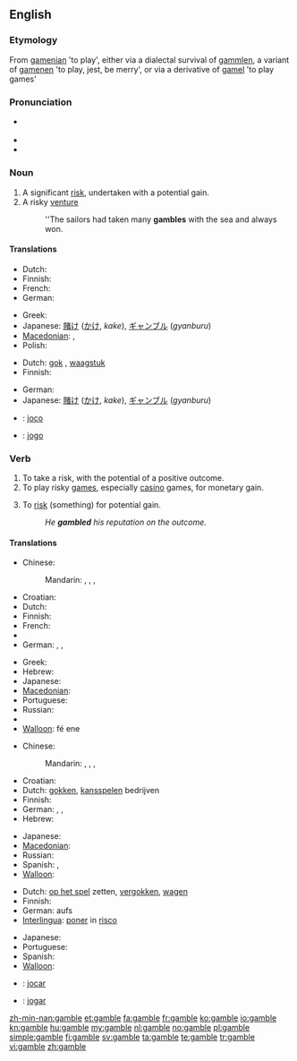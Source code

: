 {{wikipedia|Gamble (disambiguation)}}
==English==
{{wikipedia}}

===Etymology===
From {{etyl|ang}} [[gamenian]] 'to play', either via a dialectal survival of {{etyl|enm}} [[gammlen]], a variant of [[gamenen]] 'to play, jest, be merry', or via a derivative of [[gamel]] 'to play games'

===Pronunciation===
* {{a|UK|US}} {{IPA|/ˈɡæm.bəl/}}
* {{rhymes|æmbəl}}
* {{homophones|gambol}}

===Noun===
{{en-noun}}

# A significant [[risk]], undertaken with a potential gain.
# A risky [[venture]]
#: ''The sailors had taken many '''gambles''' with the sea and always won.

====Translations====
{{trans-top|a risk undertaken with a potential gain}}
* Dutch: {{t+|nl|gok|m}}
* Finnish: {{t+|fi|uhkapeli}}
* French: {{t+|fr|pari|m}}
* German: {{t+|de|Glücksspiel|n}}
{{trans-mid}}
* Greek: {{t+|el|στοίχημα|n}}
* Japanese: [[賭け]] ([[かけ]], ''kake''), [[ギャンブル]] (''gyanburu'')
* [[Macedonian]]: {{t-|mk|коцка|f|tr=kócka}},  {{t-|mk|комар|m|tr=kómar}}
* Polish: {{t+|pl|hazard|m}}
{{trans-bottom}}

{{trans-top|a risky venture}}
* Dutch: [[gok]] {{m}}, [[waagstuk]] {{n}}
* Finnish: {{t+|fi|uhkapeli}}
{{trans-mid}}
* German: {{t+|de|Glücksspiel|n}}
* Japanese: [[賭け]] ([[かけ]], ''kake''), [[ギャンブル]] (''gyanburu'')
{{trans-bottom}}

{{checktrans-top}}
* {{ttbc|ia}}: [[joco]]
{{trans-mid}}
* {{ttbc|pt}}: [[jogo]] {{m}}
{{trans-bottom}}

===Verb===
{{en-verb|gambl|ing}}

# To take a risk, with the potential of a positive outcome.
# To play risky [[game]]s, especially [[casino]] games, for monetary gain.
# {{transitive}} To [[risk]] (something) for potential gain.
#: ''He '''gambled''' his reputation on the outcome.''

====Translations====
{{trans-top|to take a risk, with the potential of a positive outcome}}
* Chinese:
*: Mandarin: {{t|zh|賭博|sc=Hani}}, {{t|zh|赌博|tr=dǔbó|sc=Hani}}, {{t|zh|賭錢|sc=Hani}}, {{t|zh|赌钱|tr=dǔqián|sc=Hani}}
* Croatian: {{t-|hr|kockati|alt=kȍckati se}}
* Dutch: {{t+|nl|gokken}}
* Finnish: {{t|fi|ottaa riski}}
* French: {{t+|fr|parier}}
* {{trreq|Georgian}}
* German: {{t-|de|riskant}} {{t+|de|spielen}}, {{t-|de|spekulieren}}, {{qualifier|slang}} {{t+|de|zocken}}
{{trans-mid}}
* Greek: {{t+|el|στοιχηματίζω}}
* Hebrew: {{t+|he|הימר|tr=himér}}
* Japanese: {{t|ja|[賭ける|tr=[[かける]], kakeru|sc=Jpan}}
* [[Macedonian]]: {{t|mk|се коцка|tr=se kócka}}
* Portuguese: {{t+|pt|arriscar}}
* Russian: {{t|ru|рисковать|tr=riskovát'|sc=Cyrl}}
* {{trreq|Turkish}}
* [[Walloon]]: fé ene {{t|wa|wadjeure}}
{{trans-bottom}}

{{trans-top|to play casino games}}
* Chinese:
*: Mandarin: {{t|zh|賭博|sc=Hani}}, {{t|zh|赌博|tr=dǔbó|sc=Hani}}, {{t|zh|賭錢|sc=Hani}}, {{t|zh|赌钱|tr=dǔqián|sc=Hani}}
* Croatian: {{t-|hr|kockati|alt=kȍckati se}}
* Dutch: [[gokken]], [[kansspel]]en bedrijven
* Finnish: {{t|fi|uhkapelata}}
* German: {{t+|de|wetten}}, {{t+|de|spielen}}, {{qualifier|slang}} {{t+|de|zocken}}
* Hebrew: {{t+|he|הימר|tr=himér}}
{{trans-mid}}
* Japanese: {{t|ja|[賭ける|tr=[[かける]], kakeru|sc=Jpan}}
* [[Macedonian]]: {{t|mk|се коцка|tr=se kócka}}
* Russian: {{t|ru|играть в азартные игры|tr=igrát' v azártnyje ígry|sc=Cyrl}}
* Spanish: {{t|es|apostar}}, {{t|es|jugar}}
* [[Walloon]]: {{t|wa|trimler}}
{{trans-bottom}}

{{trans-top|''(transitive)'' to risk something for potential gain}}
* Dutch: [[op het spel]] zetten, [[vergokken]], [[wagen]]
* Finnish: {{t+|fi|vaarantaa}}
* German: aufs {{t+|de|Spiel|n}} {{t+|de|setzen}}
* [[Interlingua]]: [[poner]] in [[risco]]
{{trans-mid}}
* Japanese: {{t|ja|[懸ける|tr=[[かける]], kakeru|sc=Jpan}}
* Portuguese: {{t+|pt|arriscar}}
* Spanish: {{t|es|apostar}}
* [[Walloon]]: {{t|wa|risker}}
{{trans-bottom}}

<!--intransitive? both? In English, the 1st and 3rd are not distinct senses. -->
{{checktrans-top}}
* {{ttbc|ia}}: [[jocar]]
{{trans-mid}}
* {{ttbc|pt}}: [[jogar]]
{{trans-bottom}}

[[zh-min-nan:gamble]]
[[et:gamble]]
[[fa:gamble]]
[[fr:gamble]]
[[ko:gamble]]
[[io:gamble]]
[[kn:gamble]]
[[hu:gamble]]
[[my:gamble]]
[[nl:gamble]]
[[no:gamble]]
[[pl:gamble]]
[[simple:gamble]]
[[fi:gamble]]
[[sv:gamble]]
[[ta:gamble]]
[[te:gamble]]
[[tr:gamble]]
[[vi:gamble]]
[[zh:gamble]]